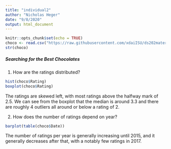 ```yaml
---
title: "individual2"
author: "Nicholas Heger"
date: "9/8/2020"
output: html_document
---
```


```r
knitr::opts_chunk$set(echo = TRUE)
choco <- read.csv("https://raw.githubusercontent.com/xdaiISU/ds202materials/master/hwlabs/data/choco.csv") 
str(choco) 
```
##### Searching for the Best Chocolates  
1. How are the ratings distributed?
```r
hist(choco$Rating)
boxplot(choco$Rating)
```
  
The ratings are skewed left, with most ratings above the halfway mark of 2.5. We can see from the boxplot that the median is around 3.3 and there are roughly 4 outliers all around or below a rating of 2.  

2. How does the number of ratings depend on year?
```r
barplot(table(choco$Date))
```
  
The number of ratings per year is generally increasing until 2015, and it generally decreases after that, with a notably few ratings in 2017.
